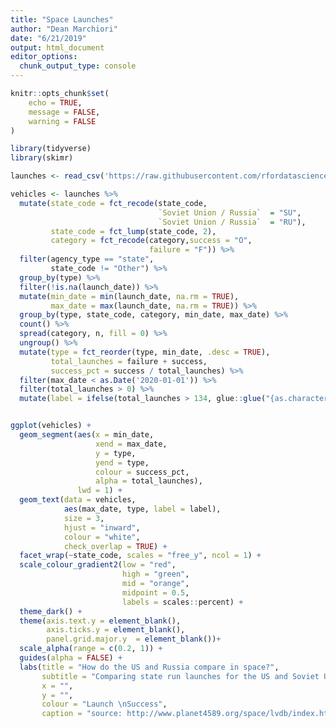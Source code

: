 ```yaml
---
title: "Space Launches"
author: "Dean Marchiori"
date: "6/21/2019"
output: html_document
editor_options: 
  chunk_output_type: console
---
```


```r
knitr::opts_chunk$set(
	echo = TRUE,
	message = FALSE,
	warning = FALSE
)
```

```r
library(tidyverse)
library(skimr)

launches <- read_csv('https://raw.githubusercontent.com/rfordatascience/tidytuesday/master/data/2019/2019-01-15/launches.csv')

```

```r
vehicles <- launches %>% 
  mutate(state_code = fct_recode(state_code, 
                                 `Soviet Union / Russia`  = "SU",
                                 `Soviet Union / Russia`  = "RU"),
         state_code = fct_lump(state_code, 2),
         category = fct_recode(category,success = "O",
                               failure = "F")) %>% 
  filter(agency_type == "state",
         state_code != "Other") %>% 
  group_by(type) %>% 
  filter(!is.na(launch_date)) %>% 
  mutate(min_date = min(launch_date, na.rm = TRUE),
         max_date = max(launch_date, na.rm = TRUE)) %>% 
  group_by(type, state_code, category, min_date, max_date) %>% 
  count() %>% 
  spread(category, n, fill = 0) %>% 
  ungroup() %>% 
  mutate(type = fct_reorder(type, min_date, .desc = TRUE),
         total_launches = failure + success,
         success_pct = success / total_launches) %>% 
  filter(max_date < as.Date('2020-01-01')) %>% 
  filter(total_launches > 0) %>% 
  mutate(label = ifelse(total_launches > 134, glue::glue("{as.character(type)}: {total_launches} launches"), NA))


ggplot(vehicles) +
  geom_segment(aes(x = min_date, 
                   xend = max_date, 
                   y = type, 
                   yend = type, 
                   colour = success_pct, 
                   alpha = total_launches), 
               lwd = 1) +
  geom_text(data = vehicles, 
            aes(max_date, type, label = label), 
            size = 3, 
            hjust = "inward", 
            colour = "white", 
            check_overlap = TRUE) +
  facet_wrap(~state_code, scales = "free_y", ncol = 1) +
  scale_colour_gradient2(low = "red", 
                         high = "green", 
                         mid = "orange", 
                         midpoint = 0.5, 
                         labels = scales::percent) +
  theme_dark() +
  theme(axis.text.y = element_blank(), 
        axis.ticks.y = element_blank(), 
        panel.grid.major.y  = element_blank())+
  scale_alpha(range = c(0.2, 1)) +
  guides(alpha = FALSE) +
  labs(title = "How do the US and Russia compare in space?",
       subtitle = "Comparing state run launches for the US and Soviet Union/Russia since 1960. While Russia iterates launch vehicles less,\nthey far outweight US state launches.",
       x = "", 
       y = "",
       colour = "Launch \nSuccess",
       caption = "source: http://www.planet4589.org/space/lvdb/index.html")

```






